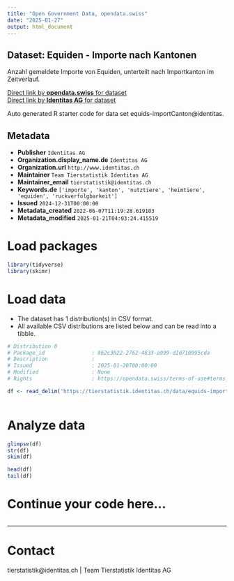 ```yaml
---
title: "Open Government Data, opendata.swiss"
date: "2025-01-27"
output: html_document
---
```


## Dataset: Equiden - Importe nach Kantonen

Anzahl gemeldete Importe von Equiden, unterteilt nach Importkanton im Zeitverlauf. 

[Direct link by **opendata.swiss** for dataset](https://opendata.swiss/de/dataset/equiden-importe-nach-kantonen)<br>
[Direct link by **Identitas AG** for dataset](https://tierstatistik.identitas.ch/)

Auto generated R starter code for data set equids-importCanton@identitas.

## Metadata

- **Publisher** `Identitas AG`
- **Organization.display_name.de** `Identitas AG`
- **Organization.url** `http://www.identitas.ch`
- **Maintainer** `Team Tierstatistik Identitas AG`
- **Maintainer_email** `tierstatistik@identitas.ch`
- **Keywords.de** `['importe', 'kanton', 'nutztiere', 'heimtiere', 'equiden', 'ruckverfolgbarkeit']`
- **Issued** `2024-12-31T00:00:00`
- **Metadata_created** `2022-06-07T11:19:28.619103`
- **Metadata_modified** `2025-01-21T04:03:24.415519`


# Load packages

```r

library(tidyverse)
library(skimr)

```

# Load data

-   The dataset has 1 distribution(s) in CSV format.
-   All available CSV distributions are listed below and can be read into a tibble.

```r

# Distribution 0
# Package_id               : 862c3b22-2762-4833-a999-d1d710995cda
# Description              : 
# Issued                   : 2025-01-20T00:00:00
# Modified                 : None
# Rights                   : https://opendata.swiss/terms-of-use#terms_by

df <- read_delim('https://tierstatistik.identitas.ch/data/equids-importCanton.csv')



```

# Analyze data

```r

glimpse(df)
str(df)
skim(df)

head(df)
tail(df)

```

# Continue your code here...

```r

```

------------------------------------------------------------------------

# Contact

tierstatistik@identitas.ch | Team Tierstatistik Identitas AG
